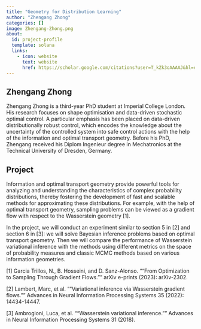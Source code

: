 ```yaml
---
title: "Geometry for Distribution Learning"
author: "Zhengang Zhong"
categories: []
image: Zhengang-Zhong.png
about:
  id: project-profile
  template: solana
  links:
    - icon: website
      text: website
      href: https://scholar.google.com/citations?user=T_kZk3oAAAAJ&hl=en&authuser=1
---
```

## Zhengang Zhong
Zhengang Zhong is a third-year PhD student at Imperial College London. His research focuses on shape optimisation and data-driven stochastic optimal control. A particular emphasis has been placed on data-driven distributionally robust control, which encodes the knowledge about the uncertainty of the controlled system into safe control actions with the help of the information and optimal transport geometry. Before his PhD, Zhengang received his Diplom Ingenieur degree in Mechatronics at the Technical University of Dresden, Germany.


## Project
Information and optimal transport geometry provide powerful tools for analyzing and understanding the characteristics of complex probability distributions, thereby fostering the development of fast and scalable methods for approximating these distributions. For example, with the help of optimal transport geometry, sampling problems can be viewed as a gradient flow with respect to the Wasserstein geometry [1].

In the project, we will conduct an experiment similar to section 5 in [2] and section 6 in [3]: we will solve Bayesian inference problems based on optimal transport geometry. Then we will compare the performance of Wasserstein variational inference with the methods using different metrics on the space of probability measures and classic MCMC methods based on various information geometries.

[1] Garcia Trillos, N., B. Hosseini, and D. Sanz-Alonso. ""From Optimization to Sampling Through Gradient Flows."" arXiv e-prints (2023): arXiv-2302.

[2] Lambert, Marc, et al. ""Variational inference via Wasserstein gradient flows."" Advances in Neural Information Processing Systems 35 (2022): 14434-14447.

[3] Ambrogioni, Luca, et al. ""Wasserstein variational inference."" Advances in Neural Information Processing Systems 31 (2018).